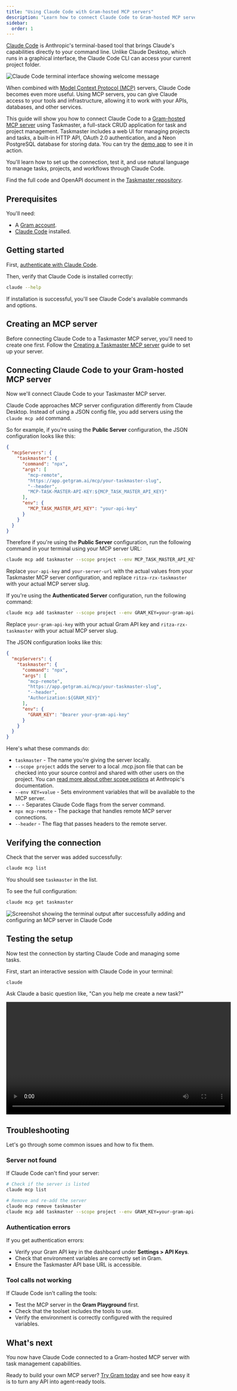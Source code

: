 ```yaml
---
title: "Using Claude Code with Gram-hosted MCP servers"
description: "Learn how to connect Claude Code to Gram-hosted MCP servers, giving Claude access to your APIs and tools directly from the terminal."
sidebar:
  order: 1
---
```


[Claude Code](https://docs.anthropic.com/en/docs/claude-code) is Anthropic's terminal-based tool that brings Claude's capabilities directly to your command line. Unlike Claude Desktop, which runs in a graphical interface, the Claude Code CLI can access your current project folder.

![Claude Code terminal interface showing welcome message](/img/guides/claude-code/claude-code-intro.png)

When combined with [Model Context Protocol (MCP)](https://modelcontextprotocol.io/) servers, Claude Code becomes even more useful. Using MCP servers, you can give Claude access to your tools and infrastructure, allowing it to work with your APIs, databases, and other services.

This guide will show you how to connect Claude Code to a [Gram-hosted MCP server](/blog/the-easiest-way-to-host-mcp-servers) using Taskmaster, a full-stack CRUD application for task and project management. Taskmaster includes a web UI for managing projects and tasks, a built-in HTTP API, OAuth 2.0 authentication, and a Neon PostgreSQL database for storing data. You can try the [demo app](https://taskmaster-speakeasyapi.vercel.app/) to see it in action.

You'll learn how to set up the connection, test it, and use natural language to manage tasks, projects, and workflows through Claude Code.

Find the full code and OpenAPI document in the [Taskmaster repository](https://github.com/speakeasy-api/taskmaster).

## Prerequisites

You'll need:

- A [Gram account](https://app.getgram.ai).
- [Claude Code](https://docs.anthropic.com/en/docs/claude-code) installed.

## Getting started

First, [authenticate with Claude Code](https://docs.anthropic.com/en/docs/claude-code/setup).

Then, verify that Claude Code is installed correctly:

```bash
claude --help
```

If installation is successful, you'll see Claude Code's available commands and options.

## Creating an MCP server

Before connecting Claude Code to a Taskmaster MCP server, you'll need to create one first. Follow the [Creating a Taskmaster MCP server](/build-mcp/creating-taskmaster-mcp-server) guide to set up your server.

## Connecting Claude Code to your Gram-hosted MCP server

Now we'll connect Claude Code to your Taskmaster MCP server.

Claude Code approaches MCP server configuration differently from Claude Desktop. Instead of using a JSON config file, you add servers using the `claude mcp add` command.

So for example, if you're using the **Public Server** configuration, the JSON configuration looks like this:

```json
{
  "mcpServers": {
    "taskmaster": {
      "command": "npx",
      "args": [
        "mcp-remote",
        "https://app.getgram.ai/mcp/your-taskmaster-slug",
        "--header",
        "MCP-TASK-MASTER-API-KEY:${MCP_TASK_MASTER_API_KEY}"
      ],
      "env": {
        "MCP_TASK_MASTER_API_KEY": "your-api-key"
      }
    }
  }
}
```

Therefore if you're using the **Public Server** configuration, run the following command in your terminal using your MCP server URL:

```bash
claude mcp add taskmaster --scope project --env MCP_TASK_MASTER_API_KEY=your-api-key -- npx mcp-remote https://app.getgram.ai/mcp/your-taskmaster-slug --header "MCP-TASK-MASTER-API-KEY:${MCP_TASK_MASTER_API_KEY}"
```

Replace `your-api-key` and `your-server-url` with the actual values from your Taskmaster MCP server configuration, and replace `ritza-rzx-taskmaster` with your actual MCP server slug.

If you're using the **Authenticated Server** configuration, run the following command:

```bash
claude mcp add taskmaster --scope project --env GRAM_KEY=your-gram-api-key -- npx mcp-remote https://app.getgram.ai/mcp/your-taskmaster-slug --header "Authorization: ${GRAM_KEY}"
```

Replace `your-gram-api-key` with your actual Gram API key and `ritza-rzx-taskmaster` with your actual MCP server slug.

The JSON configuration looks like this:

```json
{
  "mcpServers": {
    "taskmaster": {
      "command": "npx",
      "args": [
        "mcp-remote",
        "https://app.getgram.ai/mcp/your-taskmaster-slug",
        "--header",
        "Authorization:${GRAM_KEY}"
      ],
      "env": {
        "GRAM_KEY": "Bearer your-gram-api-key"
      }
    }
  }
}
```

Here's what these commands do:

- `taskmaster` - The name you're giving the server locally.
- `--scope project` adds the server to a local .mcp.json file that can be checked into your source control and shared with other users on the project. You can [read more about other scope options](https://docs.anthropic.com/en/docs/claude-code/mcp#mcp-installation-scopes) at Anthropic's documentation.
- `--env KEY=value` - Sets environment variables that will be available to the MCP server.
- `--` - Separates Claude Code flags from the server command.
- `npx mcp-remote` - The package that handles remote MCP server connections.
- `--header` - The flag that passes headers to the remote server.

## Verifying the connection

Check that the server was added successfully:

```bash
claude mcp list
```

You should see `taskmaster` in the list. 

To see the full configuration:

```bash
claude mcp get taskmaster
```

![Screenshot showing the terminal output after successfully adding and configuring an MCP server in Claude Code](/img/guides/claude-code/claude-code-mcp-install.png)

## Testing the setup

Now test the connection by starting Claude Code and managing some tasks.

First, start an interactive session with Claude Code in your terminal:

```bash
claude
```

Ask Claude a basic question like, "Can you help me create a new task?"

<video width="600" controls>
  <source src="/videos/claude-code-showcase.mp4" type="video/mp4" />
    Your browser does not support the video tag.
</video>


## Troubleshooting

Let's go through some common issues and how to fix them.

### Server not found

If Claude Code can't find your server:

```bash
# Check if the server is listed
claude mcp list

# Remove and re-add the server
claude mcp remove taskmaster
claude mcp add taskmaster --scope project --env GRAM_KEY=your-gram-api-key -- npx mcp-remote https://app.getgram.ai/mcp/your-taskmaster-slug --header "Authorization:${GRAM_KEY}"
```

### Authentication errors

If you get authentication errors:

- Verify your Gram API key in the dashboard under **Settings > API Keys**. 
- Check that environment variables are correctly set in Gram.
- Ensure the Taskmaster API base URL is accessible.

### Tool calls not working

If Claude Code isn't calling the tools:

- Test the MCP server in the **Gram Playground** first.
- Check that the toolset includes the tools to use.
- Verify the environment is correctly configured with the required variables.

## What's next

You now have Claude Code connected to a Gram-hosted MCP server with task management capabilities.

Ready to build your own MCP server? [Try Gram today](https://getgram.ai) and see how easy it is to turn any API into agent-ready tools.

